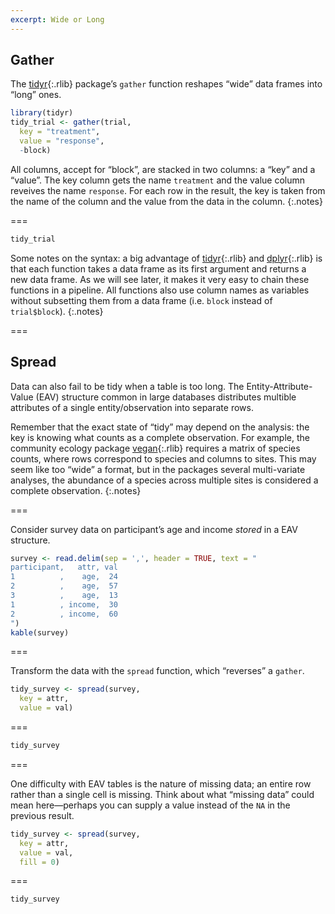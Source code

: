 ```yaml
---
excerpt: Wide or Long
---
```


## Gather

The [tidyr](){:.rlib} package's `gather` function reshapes "wide" data frames
into "long" ones.

```r
library(tidyr)
tidy_trial <- gather(trial,
  key = "treatment",
  value = "response",
  -block)
```

All columns, accept for "block", are stacked in two columns: a "key" and a
"value". The key column gets the name `treatment` and the value column reveives
the name `response`. For each row in the result, the key is taken from the name
of the column and the value from the data in the column.
{:.notes}

===

```r
tidy_trial
```

Some notes on the syntax: a big advantage of [tidyr](){:.rlib} and
[dplyr](){:.rlib} is that each function takes a data frame as its first argument
and returns a new data frame. As we will see later, it makes it very easy to
chain these functions in a pipeline. All functions also use column names as
variables without subsetting them from a data frame (i.e. `block` instead of
`trial$block`).
{:.notes}

===

## Spread

Data can also fail to be tidy when a table is too long. The
Entity-Attribute-Value (EAV) structure common in large databases distributes
multible attributes of a single entity/observation into separate rows.

Remember that the exact state of "tidy" may depend on the analysis: the key is
knowing what counts as a complete observation. For example, the community
ecology package [vegan](){:.rlib} requires a matrix of species counts, where
rows correspond to species and columns to sites. This may seem like too "wide" a
format, but in the packages several multi-variate analyses, the abundance of a
species across multiple sites is considered a complete observation.
{:.notes}

===

Consider survey data on participant's age and income *stored* in a EAV
structure.

```r
survey <- read.delim(sep = ',', header = TRUE, text = "
participant,   attr, val
1          ,    age,  24
2          ,    age,  57
3          ,    age,  13
1          , income,  30
2          , income,  60
")
kable(survey)
```

===

Transform the data with the `spread` function, which "reverses" a `gather`.

```r
tidy_survey <- spread(survey,
  key = attr,
  value = val)
```

===

```r
tidy_survey
```


===

One difficulty with EAV tables is the nature of missing data; an entire row
rather than a single cell is missing. Think about what "missing data" could mean
here---perhaps you can supply a value instead of the `NA` in the previous
result.

```r
tidy_survey <- spread(survey,
  key = attr,
  value = val,
  fill = 0)
```

===

```r
tidy_survey
```
